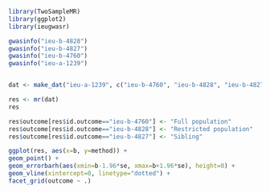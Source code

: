
```r
library(TwoSampleMR)
library(ggplot2)
library(ieugwasr)

gwasinfo("ieu-b-4828")
gwasinfo("ieu-b-4827")
gwasinfo("ieu-b-4760")
gwasinfo("ieu-a-1239")


dat <- make_dat("ieu-a-1239", c("ieu-b-4760", "ieu-b-4828", "ieu-b-4827"))

res <- mr(dat)
res

res$outcome[res$id.outcome=="ieu-b-4760"] <- "Full population"
res$outcome[res$id.outcome=="ieu-b-4828"] <- "Restricted population"
res$outcome[res$id.outcome=="ieu-b-4827"] <- "Sibling"

ggplot(res, aes(x=b, y=method)) +
geom_point() +
geom_errorbarh(aes(xmin=b-1.96*se, xmax=b+1.96*se), height=0) +
geom_vline(xintercept=0, linetype="dotted") +
facet_grid(outcome ~ .)

```

